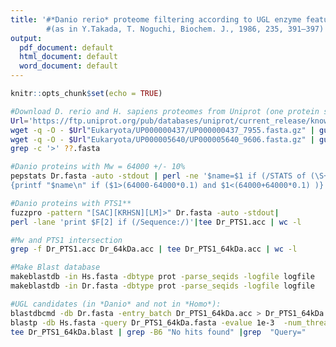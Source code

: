 ```yaml
---
title: '#*Danio rerio* proteome filtering according to UGL enzyme features
        #(as in Y.Takada, T. Noguchi, Biochem. J., 1986, 235, 391–397)'
output:
  pdf_document: default
  html_document: default
  word_document: default
---
```


```r
knitr::opts_chunk$set(echo = TRUE)
```

```bash

#Download D. rerio and H. sapiens proteomes from Uniprot (one protein sequence per gene) 
Url='https://ftp.uniprot.org/pub/databases/uniprot/current_release/knowledgebase/reference_proteomes/'
wget -q -O - $Url"Eukaryota/UP000000437/UP000000437_7955.fasta.gz" | gunzip > Dr.fasta 
wget -q -O - $Url"Eukaryota/UP000005640/UP000005640_9606.fasta.gz" | gunzip > Hs.fasta
grep -c '>' ??.fasta
```

```bash

#Danio proteins with Mw = 64000 +/- 10%
pepstats Dr.fasta -auto -stdout | perl -ne '$name=$1 if (/STATS of (\S+)/);if (/ weight = (\S+)/)
{printf "$name\n" if ($1>(64000-64000*0.1) and $1<(64000+64000*0.1) )}' | tee Dr_64kDa.acc | wc -l 
```

```bash

#Danio proteins with PTS1** 
fuzzpro -pattern "[SAC][KRHSN][LM]>" Dr.fasta -auto -stdout|
perl -lane 'print $F[2] if (/Sequence:/)'|tee Dr_PTS1.acc | wc -l  
```

```bash

#Mw and PTS1 intersection 
grep -f Dr_PTS1.acc Dr_64kDa.acc | tee Dr_PTS1_64kDa.acc | wc -l 
```

```bash

#Make Blast database 
makeblastdb -in Hs.fasta -dbtype prot -parse_seqids -logfile logfile
makeblastdb -in Dr.fasta -dbtype prot -parse_seqids -logfile logfile
```

```bash

#UGL candidates (in *Danio* and not in *Homo*):
blastdbcmd -db Dr.fasta -entry_batch Dr_PTS1_64kDa.acc > Dr_PTS1_64kDa.fasta 
blastp -db Hs.fasta -query Dr_PTS1_64kDa.fasta -evalue 1e-3  -num_threads 4|
tee Dr_PTS1_64kDa.blast | grep -B6 "No hits found" |grep  "Query=" 

```

